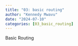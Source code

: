 ```yaml
---
title: "03: basic routing"
author: "Kennedy Mwavu"
date: "2024-07-10"
categories: [03_basic_routing]
---
```


Basic Routing
